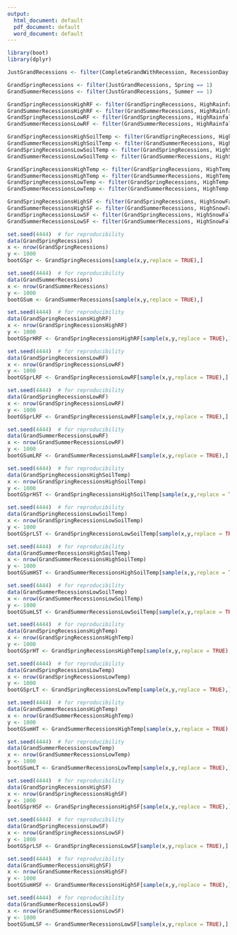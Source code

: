 ```yaml
---
output:
  html_document: default
  pdf_document: default
  word_document: default
---
```

```r
library(boot)
library(dplyr)

JustGrandRecessions <- filter(CompleteGrandWithRecession, RecessionDay == 1)

GrandSpringRecessions <- filter(JustGrandRecessions, Spring == 1)
GrandSummerRecessions <- filter(JustGrandRecessions, Summer == 1)

GrandSpringRecessionsHighRF <- filter(GrandSpringRecessions, HighRainfall == 1)
GrandSummerRecessionsHighRF <- filter(GrandSummerRecessions, HighRainfall == 1)
GrandSpringRecessionsLowRF <- filter(GrandSpringRecessions, HighRainfall == 0)
GrandSummerRecessionsLowRF <- filter(GrandSummerRecessions, HighRainfall == 0)

GrandSpringRecessionsHighSoilTemp <- filter(GrandSpringRecessions, HighSoilTemp== 1)
GrandSummerRecessionsHighSoilTemp <- filter(GrandSummerRecessions, HighSoilTemp == 1)
GrandSpringRecessionsLowSoilTemp <- filter(GrandSpringRecessions, HighSoilTemp == 0)
GrandSummerRecessionsLowSoilTemp <- filter(GrandSummerRecessions, HighSoilTemp == 0)

GrandSpringRecessionsHighTemp <- filter(GrandSpringRecessions, HighTemp== 1)
GrandSummerRecessionsHighTemp <- filter(GrandSummerRecessions, HighTemp == 1)
GrandSpringRecessionsLowTemp <- filter(GrandSpringRecessions, HighTemp == 0)
GrandSummerRecessionsLowTemp <- filter(GrandSummerRecessions, HighTemp == 0)

GrandSpringRecessionsHighSF <- filter(GrandSpringRecessions, HighSnowFallWinterPrior== 1)
GrandSummerRecessionsHighSF <- filter(GrandSummerRecessions, HighSnowFallWinterPrior == 1)
GrandSpringRecessionsLowSF <- filter(GrandSpringRecessions, HighSnowFallWinterPrior == 0)
GrandSummerRecessionsLowSF <- filter(GrandSummerRecessions, HighSnowFallWinterPrior == 0)

set.seed(4444)  # for reproducibility
data(GrandSpringRecessions)
x <- nrow(GrandSpringRecessions)
y <- 1000
bootGSpr <- GrandSpringRecessions[sample(x,y,replace = TRUE),]

set.seed(4444)  # for reproducibility
data(GrandSummerRecessions)
x <- nrow(GrandSummerRecessions)
y <- 1000
bootGSum <- GrandSummerRecessions[sample(x,y,replace = TRUE),]

set.seed(4444)  # for reproducibility
data(GrandSpringRecessionsHighRF)
x <- nrow(GrandSpringRecessionsHighRF)
y <- 1000
bootGSprHRF <- GrandSpringRecessionsHighRF[sample(x,y,replace = TRUE),]

set.seed(4444)  # for reproducibility
data(GrandSpringRecessionsLowRF)
x <- nrow(GrandSpringRecessionsLowRF)
y <- 1000
bootGSprLRF <- GrandSpringRecessionsLowRF[sample(x,y,replace = TRUE),]

set.seed(4444)  # for reproducibility
data(GrandSpringRecessionsLowRF)
x <- nrow(GrandSpringRecessionsLowRF)
y <- 1000
bootGSprLRF <- GrandSpringRecessionsLowRF[sample(x,y,replace = TRUE),]

set.seed(4444)  # for reproducibility
data(GrandSummerRecessionsLowRF)
x <- nrow(GrandSummerRecessionsLowRF)
y <- 1000
bootGSumLRF <- GrandSummerRecessionsLowRF[sample(x,y,replace = TRUE),]

set.seed(4444)  # for reproducibility
data(GrandSpringRecessionsHighSoilTemp)
x <- nrow(GrandSpringRecessionsHighSoilTemp)
y <- 1000
bootGSprHST <- GrandSpringRecessionsHighSoilTemp[sample(x,y,replace = TRUE),]

set.seed(4444)  # for reproducibility
data(GrandSpringRecessionsLowSoilTemp)
x <- nrow(GrandSpringRecessionsLowSoilTemp)
y <- 1000
bootGSprLST <- GrandSpringRecessionsLowSoilTemp[sample(x,y,replace = TRUE),]

set.seed(4444)  # for reproducibility
data(GrandSummerRecessionsHighSoilTemp)
x <- nrow(GrandSummerRecessionsHighSoilTemp)
y <- 1000
bootGSumHST <- GrandSummerRecessionsHighSoilTemp[sample(x,y,replace = TRUE),]

set.seed(4444)  # for reproducibility
data(GrandSummerRecessionsLowSoilTemp)
x <- nrow(GrandSummerRecessionsLowSoilTemp)
y <- 1000
bootGSumLST <- GrandSummerRecessionsLowSoilTemp[sample(x,y,replace = TRUE),]

set.seed(4444)  # for reproducibility
data(GrandSpringRecessionsHighTemp)
x <- nrow(GrandSpringRecessionsHighTemp)
y <- 1000
bootGSprHT <- GrandSpringRecessionsHighTemp[sample(x,y,replace = TRUE),]

set.seed(4444)  # for reproducibility
data(GrandSpringRecessionsLowTemp)
x <- nrow(GrandSpringRecessionsLowTemp)
y <- 1000
bootGSprLT <- GrandSpringRecessionsLowTemp[sample(x,y,replace = TRUE),]

set.seed(4444)  # for reproducibility
data(GrandSummerRecessionsHighTemp)
x <- nrow(GrandSummerRecessionsHighTemp)
y <- 1000
bootGSumHT <- GrandSummerRecessionsHighTemp[sample(x,y,replace = TRUE),]

set.seed(4444)  # for reproducibility
data(GrandSummerRecessionsLowTemp)
x <- nrow(GrandSummerRecessionsLowTemp)
y <- 1000
bootGSumLT <- GrandSummerRecessionsLowTemp[sample(x,y,replace = TRUE),]

set.seed(4444)  # for reproducibility
data(GrandSpringRecessionsHighSF)
x <- nrow(GrandSpringRecessionsHighSF)
y <- 1000
bootGSprHSF <- GrandSpringRecessionsHighSF[sample(x,y,replace = TRUE),]

set.seed(4444)  # for reproducibility
data(GrandSpringRecessionsLowSF)
x <- nrow(GrandSpringRecessionsLowSF)
y <- 1000
bootGSprLSF <- GrandSpringRecessionsLowSF[sample(x,y,replace = TRUE),]

set.seed(4444)  # for reproducibility
data(GrandSummerRecessionsHighSF)
x <- nrow(GrandSummerRecessionsHighSF)
y <- 1000
bootGSumHSF <- GrandSummerRecessionsHighSF[sample(x,y,replace = TRUE),]

set.seed(4444)  # for reproducibility
data(GrandSummerRecessionsLowSF)
x <- nrow(GrandSummerRecessionsLowSF)
y <- 1000
bootGSumLSF <- GrandSummerRecessionsLowSF[sample(x,y,replace = TRUE),]



```

